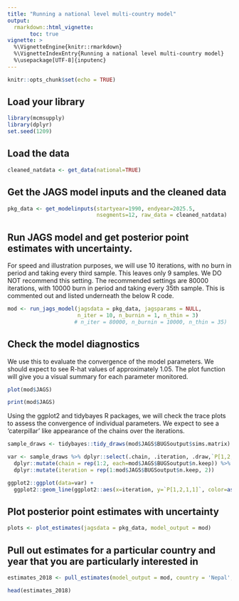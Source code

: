 ```yaml
---
title: "Running a national level multi-country model"
output: 
  rmarkdown::html_vignette:
       toc: true
vignette: >
  %\VignetteEngine{knitr::rmarkdown}
  %\VignetteIndexEntry{Running a national level multi-country model}
  %\usepackage[UTF-8]{inputenc}
---
```



```r
knitr::opts_chunk$set(echo = TRUE)
```


## Load your library

```r
library(mcmsupply)
library(dplyr)
set.seed(1209)
```


## Load the data 

```r
cleaned_natdata <- get_data(national=TRUE)
```


## Get the JAGS model inputs and the cleaned data

```r
pkg_data <- get_modelinputs(startyear=1990, endyear=2025.5, 
                            nsegments=12, raw_data = cleaned_natdata)

```


## Run JAGS model and get posterior point estimates with uncertainty. 

For speed and illustration purposes, we will use 10 iterations, with no burn in period and taking every third sample. This leaves only 9 samples. We DO NOT recommend this setting. The recommended settings are 80000 iterations, with 10000 burn in period and taking every 35th sample. This is commented out and listed underneath the below R code. 

```r
mod <- run_jags_model(jagsdata = pkg_data, jagsparams = NULL,
                      n_iter = 10, n_burnin = 1, n_thin = 3)
                     # n_iter = 80000, n_burnin = 10000, n_thin = 35)
```


## Check the model diagnostics 

We use this to evaluate the convergence of the model parameters. We should expect to see R-hat values of approximately 1.05. The plot function will give you a visual summary for each parameter monitored. 

```r
plot(mod$JAGS)

print(mod$JAGS)
```

Using the ggplot2 and tidybayes R packages, we will check the trace plots to assess the convergence of individual parameters.
We expect to see a 'caterpillar' like appearance of the chains over the iterations. 

```r
sample_draws <- tidybayes::tidy_draws(mod$JAGS$BUGSoutput$sims.matrix)

var <- sample_draws %>% dplyr::select(.chain, .iteration, .draw,`P[1,2,1,1]`) %>%
  dplyr::mutate(chain = rep(1:2, each=mod$JAGS$BUGSoutput$n.keep)) %>%
  dplyr::mutate(iteration = rep(1:mod$JAGS$BUGSoutput$n.keep, 2))

ggplot2::ggplot(data=var) +
  ggplot2::geom_line(ggplot2::aes(x=iteration, y=`P[1,2,1,1]`, color=as.factor(chain)))
```


## Plot posterior point estimates with uncertainty

```r
plots <- plot_estimates(jagsdata = pkg_data, model_output = mod) 
```

## Pull out estimates for a particular country and year that you are particularly interested in

```r
estimates_2018 <- pull_estimates(model_output = mod, country = 'Nepal', year=2018)

head(estimates_2018)
```

